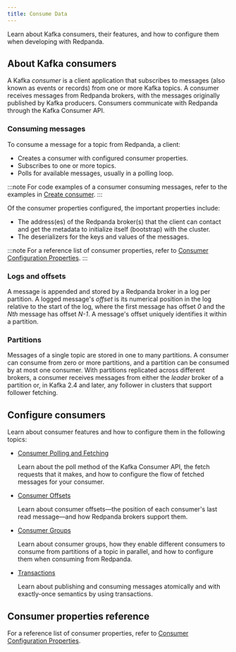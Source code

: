 ```yaml
---
title: Consume Data
---
```


<head>
    <meta name="title" content="Consume Data | Redpanda Docs"/>
    <meta name="description" content="Learn about Kafka consumers and how to configure them when developing with Redpanda."/>
    <link rel="canonical" href="https://docs.redpanda.com/docs/develop/consume-data/" />
</head>


Learn about Kafka consumers, their features, and how to configure them when developing with Redpanda.

## About Kafka consumers

A Kafka _consumer_ is a client application that subscribes to messages (also known as events or records) from one or more Kafka topics. A consumer receives messages from Redpanda brokers, with the messages originally published by Kafka producers. Consumers communicate with Redpanda through the Kafka Consumer API.

### Consuming messages

To consume a message for a topic from Redpanda, a client:
- Creates a consumer with configured consumer properties. 
- Subscribes to one or more topics.
- Polls for available messages, usually in a polling loop.

:::note
For code examples of a consumer consuming messages, refer to the examples in [Create consumer](../code-examples#create-consumer).
:::

Of the consumer properties configured, the important properties include:
- The address(es) of the Redpanda broker(s) that the client can contact and get the metadata to initialize itself (bootstrap) with the cluster.
- The deserializers for the keys and values of the messages.  

:::note
For a reference list of consumer properties, refer to [Consumer Configuration Properties](../consume-data/consumer-properties).
:::

### Logs and offsets

A message is appended and stored by a Redpanda broker in a log per partition. A logged message's _offset_ is its numerical position in the log relative to the start of the log, where the first message has offset _0_ and the *Nth* message has offset *N-1*. A message's offset uniquely identifies it within a partition. 

### Partitions

Messages of a single topic are stored in one to many partitions. A consumer can consume from zero or more partitions, and a partition can be consumed by at most one consumer. With partitions replicated across different brokers, a consumer receives messages from either the _leader_ broker of a partition or, in Kafka 2.4 and later, any follower in clusters that support follower fetching.

## Configure consumers

Learn about consumer features and how to configure them in the following topics:

- [Consumer Polling and Fetching](poll-fetch)

  Learn about the poll method of the Kafka Consumer API, the fetch requests that it makes, and how to configure the flow of fetched messages for your consumer.

- [Consumer Offsets](consumer-offsets)

  Learn about consumer offsets&mdash;the position of each consumer's last read message&mdash;and how Redpanda brokers support them.

- [Consumer Groups](consumer-groups)

  Learn about consumer groups, how they enable different consumers to consume from partitions of a topic in parallel, and how to configure them when consuming from Redpanda.

- [Transactions](../transactions)

  Learn about publishing and consuming messages atomically and with exactly-once semantics by using transactions. 

## Consumer properties reference

For a reference list of consumer properties, refer to [Consumer Configuration Properties](../consume-data/consumer-properties).